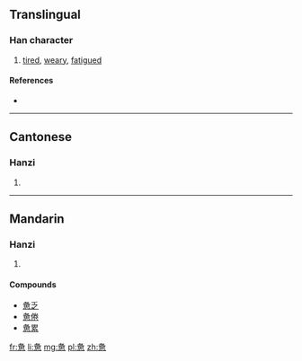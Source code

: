 {{also|憊}}
==Translingual==

===Han character===
{{Han char|rn=61|rad=心|as=08|sn=12|four=|canj=竹水田心 (HEWP)}}

# [[tired]], [[weary]], [[fatigued]]

====References====
* {{Han ref|kx=0392.181|hdz=42311.200|uh=60EB|ud=24811}}

----

==Cantonese==

===Hanzi===
{{yue-hanzi|jyut=|y=baai6, bei6|tra=憊}}

# {{defn|lang=yue|sort=心08}}

----

==Mandarin==

===Hanzi===
{{cmn-hanzi|tra=憊|pin=[[bèi]] ([[bei4]])|wg=pei<sup>4</sup>}}

# {{defn|lang=cmn|sort=心08}}

====Compounds====
* [[惫乏]]
* [[惫倦]]
* [[惫累]]

[[fr:惫]]
[[li:惫]]
[[mg:惫]]
[[pl:惫]]
[[zh:惫]]